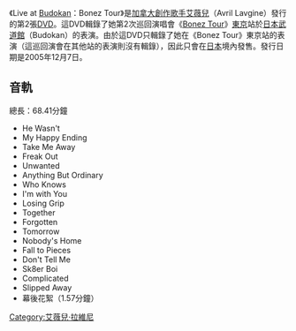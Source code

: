 {{Link style|time=2015-12-13T12:03:30+00:00}}
《Live at [[日本武道館|Budokan]]：Bonez Tour》是[[加拿大|加拿大]][[創作歌手|創作歌手]][[艾薇兒|艾薇兒]]（Avril Lavgine）發行的第2張[[DVD|DVD]]。這DVD輯錄了她第2次巡回演唱會《[[:en:Under_My_Skin#Bonez_Tour|Bonez Tour]]》[[東京|東京]]站於[[日本武道館|日本武道館]]（Budokan）的表演。由於這DVD只輯錄了她在《Bonez Tour》東京站的表演（這巡回演會在其他站的表演則沒有輯錄），因此只會在[[日本|日本]]境內發售。發行日期是2005年12月7日。

== 音軌 ==
總長：68.41分鐘
* He Wasn't
* My Happy Ending
* Take Me Away
* Freak Out
* Unwanted
* Anything But Ordinary
* Who Knows
* I'm with You
* Losing Grip
* Together
* Forgotten
* Tomorrow
* Nobody's Home
* Fall to Pieces
* Don't Tell Me
* Sk8er Boi
* Complicated
* Slipped Away
* 幕後花絮（1.57分鐘）

{{艾薇兒·拉維尼}}

[[Category:艾薇兒·拉維尼|Category:艾薇兒·拉維尼]]